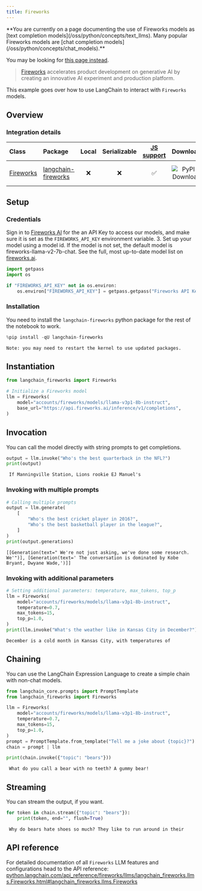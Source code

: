 ```yaml
---
title: Fireworks
---
```


<Warning>
**You are currently on a page documenting the use of Fireworks models as [text completion models](/oss/python/concepts/text_llms). Many popular Fireworks models are [chat completion models](/oss/python/concepts/chat_models).**

You may be looking for [this page instead](/oss/python/integrations/chat/fireworks/).
</Warning>

>[Fireworks](https://app.fireworks.ai/) accelerates product development on generative AI by creating an innovative AI experiment and production platform.

This example goes over how to use LangChain to interact with `Fireworks` models.

## Overview

### Integration details

| Class | Package | Local | Serializable | [JS support](https://js.langchain.com/v0.1/docs/integrations/llms/fireworks/) | Downloads | Version |
| :--- | :--- | :---: | :---: |  :---: | :---: | :---: |
| [Fireworks](https://python.langchain.com/api_reference/fireworks/llms/langchain_fireworks.llms.Fireworks.html#langchain_fireworks.llms.Fireworks) | [langchain-fireworks](https://python.langchain.com/api_reference/fireworks/index.html) | ❌ | ❌ | ✅ | ![PyPI - Downloads](https://img.shields.io/pypi/dm/langchain_fireworks?style=flat-square&label=%20) | ![PyPI - Version](https://img.shields.io/pypi/v/langchain_fireworks?style=flat-square&label=%20) |

## Setup

### Credentials

Sign in to [Fireworks AI](http://fireworks.ai) for the an API Key to access our models, and make sure it is set as the `FIREWORKS_API_KEY` environment variable.
3. Set up your model using a model id. If the model is not set, the default model is fireworks-llama-v2-7b-chat. See the full, most up-to-date model list on [fireworks.ai](https://fireworks.ai).

```python
import getpass
import os

if "FIREWORKS_API_KEY" not in os.environ:
    os.environ["FIREWORKS_API_KEY"] = getpass.getpass("Fireworks API Key:")
```

### Installation

You need to install the `langchain-fireworks` python package for the rest of the notebook to work.

```python
%pip install -qU langchain-fireworks
```

```output
Note: you may need to restart the kernel to use updated packages.
```

## Instantiation

```python
from langchain_fireworks import Fireworks

# Initialize a Fireworks model
llm = Fireworks(
    model="accounts/fireworks/models/llama-v3p1-8b-instruct",
    base_url="https://api.fireworks.ai/inference/v1/completions",
)
```

## Invocation

You can call the model directly with string prompts to get completions.

```python
output = llm.invoke("Who's the best quarterback in the NFL?")
print(output)
```

```output
 If Manningville Station, Lions rookie EJ Manuel's
```

### Invoking with multiple prompts

```python
# Calling multiple prompts
output = llm.generate(
    [
        "Who's the best cricket player in 2016?",
        "Who's the best basketball player in the league?",
    ]
)
print(output.generations)
```

```output
[[Generation(text=" We're not just asking, we've done some research. We'")], [Generation(text=' The conversation is dominated by Kobe Bryant, Dwyane Wade,')]]
```

### Invoking with additional parameters

```python
# Setting additional parameters: temperature, max_tokens, top_p
llm = Fireworks(
    model="accounts/fireworks/models/llama-v3p1-8b-instruct",
    temperature=0.7,
    max_tokens=15,
    top_p=1.0,
)
print(llm.invoke("What's the weather like in Kansas City in December?"))
```

```output
December is a cold month in Kansas City, with temperatures of
```

## Chaining

You can use the LangChain Expression Language to create a simple chain with non-chat models.

```python
from langchain_core.prompts import PromptTemplate
from langchain_fireworks import Fireworks

llm = Fireworks(
    model="accounts/fireworks/models/llama-v3p1-8b-instruct",
    temperature=0.7,
    max_tokens=15,
    top_p=1.0,
)
prompt = PromptTemplate.from_template("Tell me a joke about {topic}?")
chain = prompt | llm

print(chain.invoke({"topic": "bears"}))
```

```output
 What do you call a bear with no teeth? A gummy bear!
```

## Streaming

You can stream the output, if you want.

```python
for token in chain.stream({"topic": "bears"}):
    print(token, end="", flush=True)
```

```output
 Why do bears hate shoes so much? They like to run around in their
```

## API reference

For detailed documentation of all `Fireworks` LLM features and configurations head to the API reference: [python.langchain.com/api_reference/fireworks/llms/langchain_fireworks.llms.Fireworks.html#langchain_fireworks.llms.Fireworks](https://python.langchain.com/api_reference/fireworks/llms/langchain_fireworks.llms.Fireworks.html#langchain_fireworks.llms.Fireworks)

